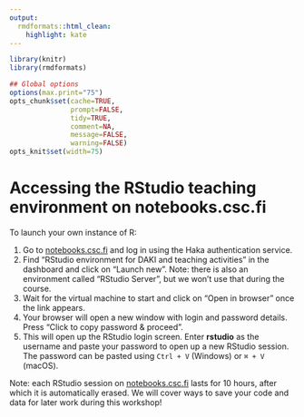 ```yaml
---
output:
  rmdformats::html_clean:
    highlight: kate
---
```



```r
library(knitr)
library(rmdformats)

## Global options
options(max.print="75")
opts_chunk$set(cache=TRUE,
               prompt=FALSE,
               tidy=TRUE,
               comment=NA,
               message=FALSE,
               warning=FALSE)
opts_knit$set(width=75)
```

# Accessing the RStudio teaching environment on notebooks.csc.fi

To launch your own instance of R:

1. Go to [notebooks.csc.fi](https://notebooks.csc.fi/#/) and log in using the Haka authentication service.
2. Find "RStudio environment for DAKI and teaching activities" in the dashboard and click on "Launch new". Note: there is also an environment called "RStudio Server", but we won't use that during the course.
3. Wait for the virtual machine to start and click on "Open in browser" once the link appears.
4. Your browser will open a new window with login and password details. Press "Click to copy password & proceed".
5. This will open up the RStudio login screen. Enter **rstudio** as the username and paste your password to open up a new RStudio session. The password can be pasted using `Ctrl + V` (Windows) or `⌘ + V` (macOS).

Note: each RStudio session on [notebooks.csc.fi](https://notebooks.csc.fi/#/) lasts for 10 hours, after which it is automatically erased. We will cover ways to save your code and data for later work during this workshop!
